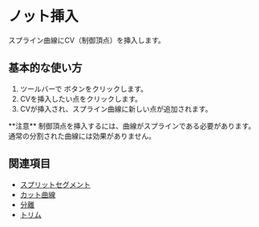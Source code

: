 
# ノット挿入

<Reference shortcut="" command="ノット挿入" button="ツールバー" buttonIcon='button-split-segment' />

スプライン曲線にCV（制御頂点）を挿入します。

## 基本的な使い方

1. ツールバーで <ButtonIcon type="button-split-segment" /> ボタンをクリックします。
2. CVを挿入したい点をクリックします。
3. CVが挿入され、スプライン曲線に新しい点が追加されます。

<VideoPlayer fileName="insert-knot"/>

<Callout type="info" emoji="🗒️">
**注意** 制御頂点を挿入するには、曲線がスプラインである必要があります。通常の分割された曲線には効果がありません。
</Callout>

## 関連項目
- [スプリットセグメント](split-segment)
- [カット曲線](cut-curve)
- [分離](unjoin)
- [トリム](trim)
